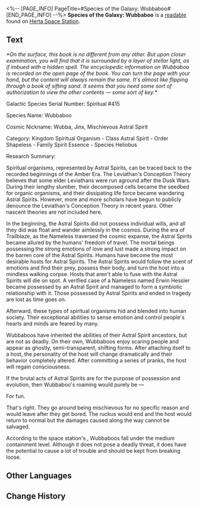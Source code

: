 <%-- [PAGE_INFO]
PageTitle=#Species of the Galaxy: Wubbaboo#
[END_PAGE_INFO] --%>
{{Readable Infobox
|id           = 044
|partIds      = 190158
|title        = 
|image        = Item Journal.png
|world        = Herta Space Station
|parts        = 1
|author       = <!--to be added-->
|description  = On the surface, this book is no different from any other. But upon closer examination, you will find that it is surrounded by a layer of stellar light, as if imbued with a hidden spell.
|part1        = Species of the Galaxy: Wubbaboo
|source1      = {{cx|Source missing}}
|characters   = 
|factions     = 
}}
'''Species of the Galaxy: Wubbaboo''' is a [[readable]] found on [[Herta Space Station]].
<!--
==Location==
{{Map Embed|<map name>|<marker id>}}
-->
==Text==
''*On the surface, this book is no different from any other. But upon closer examination, you will find that it is surrounded by a layer of stellar light, as if imbued with a hidden spell. The encyclopedic information on Wubbaboo is recorded on the open page of the book. You can turn the page with your hand, but the content will always remain the same. It's almost like flipping through a book of sifting sand. It seems that you need some sort of authorization to view the other contents &mdash; some sort of key.*''

Galactic Species Serial Number: Spiritual #415

Species Name: Wubbaboo

Cosmic Nickname: Wubba, Jinx, Mischievous Astral Spirit

Category: Kingdom Spiritual Organism - Class Astral Spirit - Order Shapeless - Family Spirit Essence - Species Heliobus

Research Summary:

Spiritual organisms, represented by Astral Spirits, can be traced back to the recorded beginnings of the Amber Era. The Leviathan's Conception Theory believes that some elder Leviathans were run aground after the Dusk Wars. During their lengthy slumber, their decomposed cells became the seedbed for organic organisms, and their dissipating life force became wandering Astral Spirits. However, more and more scholars have begun to publicly denounce the Leviathan's Conception Theory in recent years. Other nascent theories are not included here.

In the beginning, the Astral Spirits did not possess individual wills, and all they did was float and wander aimlessly in the cosmos. During the era of Trailblaze, as the Nameless traversed the cosmic expanse, the Astral Spirits became allured by the humans' freedom of travel. The mortal beings possessing the strong emotions of love and lust made a strong impact on the barren core of the Astral Spirits. Humans have become the most desirable hosts for Astral Spirits. The Astral Spirits would follow the scent of emotions and find their prey, possess their body, and turn the host into a mindless walking corpse. Hosts that aren't able to fuse with the Astral Spirits will die on spot. A verified case of a Nameless named Erwin Hessler became possessed by an Astral Spirit and managed to form a symbiotic relationship with it. Those possessed by Astral Spirits and ended in tragedy are lost as time goes on.

Afterward, these types of spiritual organisms hid and blended into human society. Their exceptional abilities to sense emotion and control people's hearts and minds are feared by many.

Wubbaboos have inherited the abilities of their Astral Spirit ancestors, but are not as deadly. On their own, Wubbaboos enjoy scaring people and appear as ghostly, semi-transparent, shifting forms. After attaching itself to a host, the personality of the host will change dramatically and their behavior completely altered. After committing a series of pranks, the host will regain consciousness.

If the brutal acts of Astral Spirits are for the purpose of possession and evolution, then Wubbaboo's roaming would purely be &mdash;

For fun.

That's right. They go around being mischievous for no specific reason and would leave after they get bored. The ruckus would end and the host would return to normal but the damages caused along the way cannot be salvaged.

According to the space station's {{Color|keyword|nobold=1|Adler's Tier System}}, Wubbaboos fall under the medium containment level. Although it does not pose a deadly threat, it does have the potential to cause a lot of trouble and should be kept from breaking loose.

<!--
==Trivia==
* 
-->
==Other Languages==
{{Other Languages
|en   = Species of the Galaxy: Wubbaboo
|zhs  = 星域界种指要：呜呜伯
|zht  = 星域界種要點：嗚嗚伯
|ja   = 星域界種要旨：ウーウーボ
|ko   = 천체 생태 요점: 울보 유령
|es   = Especies de la galaxia: buabuabó
|fr   = Espèces de la galaxie&nbsp;: les Wubbabous
|ru   = Виды галактики: Вуббабу
|th   = คู่มือนิเวศวิทยากาแล็กซี: Wubbaboo
|vi   = Khái Quát Về Loài Ở Ngân Hà: Wubbaboo
|de   = Spezies der Galaxis: Wubbaboo
|id   = Spesies Galaksi: Wubbaboo
|pt   = Espécies da Galáxia: Wubbaboo
}}

==Change History==
{{Change History|1.0}}